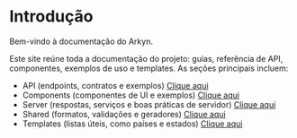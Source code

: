 # Introdução

Bem-vindo à documentação do Arkyn.

Este site reúne toda a documentação do projeto: guias, referência de API, componentes, exemplos de uso e templates. As seções principais incluem:

- API (endpoints, contratos e exemplos) [Clique aqui](/docs/api/introduction)
- Components (componentes de UI e exemplos) [Clique aqui](/docs/components/introduction)
- Server (respostas, serviços e boas práticas de servidor) [Clique aqui](/docs/server/introduction)
- Shared (formatos, validações e geradores) [Clique aqui](/docs/shared/introduction)
- Templates (listas úteis, como países e estados) [Clique aqui](/docs/templates/introduction)
